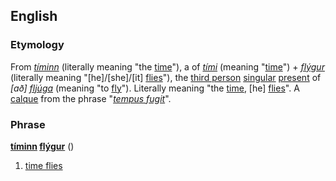 ==English==
===Etymology===
From ''[[tíminn]]'' (literally meaning "the [[time]]"), a {{def}} {{nom}} {{singular}} of ''[[tími#Icelandic|tími]]'' (meaning "[[time]]") + ''[[flýgur]]'' (literally meaning "[he]/[she]/[it] [[flies]]"), the [[third person]] [[singular]] [[present]] of ''[að] [[fljúga]]'' (meaning "to [[fly]]"). Literally meaning "the [[time]], [he] [[flies]]". A [[calque]] from the {{L.|is}} phrase "''[[tempus fugit]]''".
===Phrase===
'''[[tími#Icelandic|tíminn]] [[fljúga#Icelandic|flýgur]]''' ({{m}})
# {{idiom|lang=is}} [[time flies]]